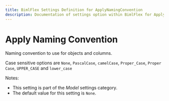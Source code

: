 ---
title: BimlFlex Settings Definition for ApplyNamingConvention
description: Documentation of settings option within BimlFlex for ApplyNamingConvention
---
<head>
  <meta name="varigenceProduct" content="BimlFlex"></meta>
  <meta name="varigenceArticleType" content="Reference"></meta>
</head>


# Apply Naming Convention

Naming convention to use for objects and columns.

Case sensitive options are `None`, `PascalCase`, `camelCase`, `Proper_Case`, `Proper Case`, `UPPER_CASE` and `lower_case`

Notes:

* This setting is part of the *Model* settings category.
* The default value for this setting is `None`.
